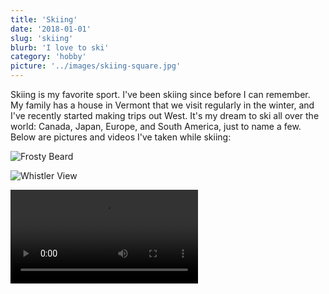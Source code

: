 ```yaml
---
title: 'Skiing'
date: '2018-01-01'
slug: 'skiing'
blurb: 'I love to ski'
category: 'hobby'
picture: '../images/skiing-square.jpg'
---
```


Skiing is my favorite sport. I've been skiing since before I can remember. My family has a house in Vermont that we visit regularly in the winter, and I've recently started making trips out West. It's my dream to ski all over the world: Canada, Japan, Europe, and South America, just to name a few. Below are pictures and videos I've taken while skiing:

![Frosty Beard](../images/skiing-profile.jpg 'Frosty Beard')

![Whistler View](../images/skiing-whistler.jpg 'View at Whistler')

<Video
  src='https://www.youtube.com/embed/QHyVIaA598M'
  title='whistler-skiing'
/>
